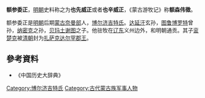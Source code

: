 '''额参委正'''，[[明朝|明朝]]史料称之为'''也先威正'''或者'''也辛威正'''，《蒙古游牧记》称'''额森伟徵'''。

额参委正是[[明朝|明朝]]后期[[蒙古|蒙古]][[奈曼部|奈曼部]]人，[[博尔济吉特氏|博尔济吉特氏]]。[[达延汗|达延汗]]玄孙，[[图鲁博罗特|图鲁博罗特]]曾孙，[[纳密克|纳密克]]之孙，[[贝玛土谢图|贝玛土谢图]]之子。他驻牧在[[辽东|辽东]]义州边外，和明朝通贡。其子[[衮楚克|衮楚克]]被[[清朝|清朝]]封为[[扎萨克达尔罕郡王|扎萨克达尔罕郡王]]。
==參考資料==
* 《中国历史大辞典》

[[Category:博尔济吉特氏|Category:博尔济吉特氏]]
[[Category:古代蒙古族军事人物|Category:古代蒙古族军事人物]]